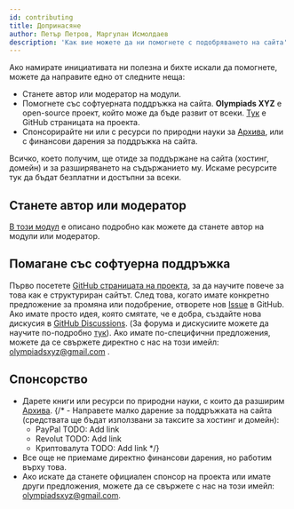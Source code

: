```yaml
---
id: contributing
title: Допринасяне
author: Петър Петров, Маргулан Исмолдаев
description: 'Как вие можете да ни помогнете с подобряването на сайта'
---
```


Ако намирате инициативата ни полезна и бихте искали да помогнете, можете да направите едно от следните неща:

- Станете автор или модератор на модули.
- Помогнете със софтуерната поддръжка на сайта. **Olympiads XYZ** e open-source проект, който може да бъде развит от всеки. [Тук](https://github.com/OlympiadsXYZ/olympiads-xyz) е GitHub страницата на проекта.
- Спонсорирайте ни или с ресурси по природни науки за [Архива](/archive), или с финансови дарения за поддръжка на сайта.

<Info title="За какво отиват средствата">
Всичко, което получим, ще отиде за поддържане на сайта (хостинг, домейн) и за разширяването на съдържанието му. Искаме ресурсите тук да бъдат безплатни и достъпни за всеки.
</Info>

## Станете автор или модератор

[В този модул](/general/become-author) е описано подробно как можете да станете автор на модули или модератор.

## Помагане със софтуерна поддръжка

Първо посетете [GitHub страницата на проекта](https://github.com/OlympiadsXYZ/olympiads-xyz), за да научите повече за това как е структуриран сайтът. След това, когато имате конкретно предложение за промяна или подобрение, отворете нов [Issue](https://github.com/OlympiadsXYZ/olympiads-xyz/issues) в GitHub. Ако имате просто идея, която смятате, че е добра, създайте нова дискусия в [GitHub Discussions](https://github.com/OlympiadsXYZ/olympiads-xyz/discussions). (За форума и дискусиите можете да научите по-подробно [тук](/general/discussions)). Ако имате по-специфични предложения, можете да се свържете директно с нас на този имейл: olympiadsxyz@gmail.com .


## Спонсорство

- Дарете книги или ресурси по природни науки, с които да разширим [Архива](/archive).
{/* - Направете малко дарение за поддръжката на сайта (средствата ще бъдат използвани за таксите за хостинг и домейн):
    - PayPal TODO: Add link
    - Revolut TODO: Add link
    - Криптовалута TODO: Add link */}
- Все още не приемаме директно финансови дарения, но работим върху това.
- Ако искате да станете официален спонсор на проекта или имате други предложения, можете да се свържете с нас на този имейл: olympiadsxyz@gmail.com.


